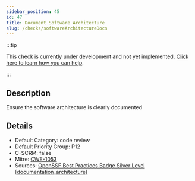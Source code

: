 ```yaml
---
sidebar_position: 45
id: 47
title: Document Software Architecture
slug: /checks/softwareArchitectureDocs
---
```


<!-- BANNER:START -->
:::tip

This check is currently under development and not yet implemented. [Click here to learn how you can help](/contribute).

:::
<!-- BANNER:END -->

<!-- DESCRIPTION:START -->
## Description
Ensure the software architecture is clearly documented
<!-- DESCRIPTION:END -->

<!-- DETAILS:START -->
## Details
- Default Category: code review
- Default Priority Group: P12
- C-SCRM: false
- Mitre: [CWE-1053](https://cwe.mitre.org/data/definitions/1053.html)
- Sources: [OpenSSF Best Practices Badge Silver Level [documentation_architecture]](https://www.bestpractices.dev/en/criteria?details=true&rationale=true#1.documentation_architecture)

<!-- DETAILS:END -->
